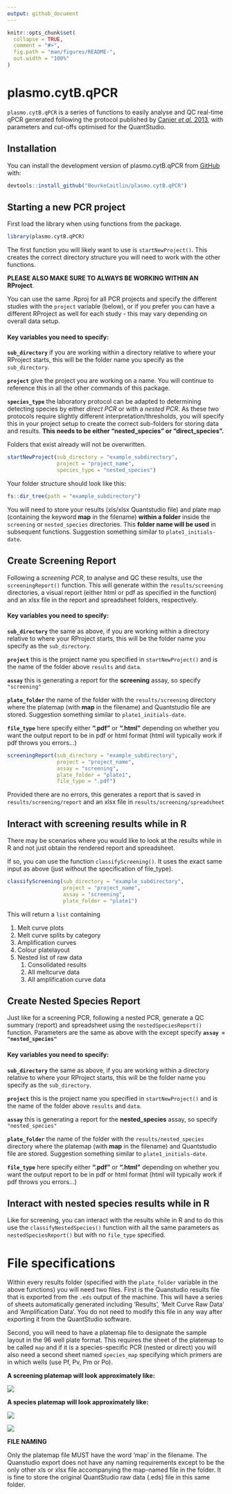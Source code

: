 ```yaml
---
output: github_document
---
```


<!-- README.md is generated from README.Rmd. Please edit that file -->

```r
knitr::opts_chunk$set(
  collapse = TRUE,
  comment = "#>",
  fig.path = "man/figures/README-",
  out.width = "100%"
)
```

# plasmo.cytB.qPCR

<!-- badges: start -->
<!-- badges: end -->

`plasmo.cytB.qPCR` is a series of functions to easily analyse and QC real-time qPCR generated following the protocol published by [Canier *et al.* 2013](https://doi.org/10.1186/1475-2875-12-405), with parameters and cut-offs optimised for the QuantStudio. 

## Installation

You can install the development version of plasmo.cytB.qPCR from [GitHub](https://github.com/) with:

``` r
devtools::install_github("BourkeCaitlin/plasmo.cytB.qPCR")
```

## Starting a new PCR project

First load the library when using functions from the package.

```r
library(plasmo.cytB.qPCR)
```

The first function you will likely want to use is `startNewProject()`. This creates the correct directory structure you will need to work with the other functions.

**PLEASE ALSO MAKE SURE TO ALWAYS BE WORKING WITHIN AN RProject**. 

You can use the same .Rproj for all PCR projects and specify the different studies with the `project` variable (below), or if you prefer you can have a different RProject as well for each study - this may vary depending on overall data setup.

#### Key variables you need to specify:

**`sub_directory`** if you are working within a directory relative to where your RProject starts, this will be the folder name you specify as the `sub_directory`.

**`project`** give the project you are working on a name. You will continue to reference this in all the other commands of this package.

**`species_type`** the laboratory protocol can be adapted to determining detecting species by either *direct PCR* or with a *nested PCR*. As these two protocols require slightly different interpretation/thresholds, you will specify this in your project setup to create the correct sub-folders for storing data and results. **This needs to be either "nested_species" or "direct_species".**

Folders that exist already will not be overwritten. 

```r
startNewProject(sub_directory = "example_subdirectory", 
                project = "project_name", 
                species_type = "nested_species")
```

Your folder structure should look like this:

```r
fs::dir_tree(path = "example_subdirectory")
```
You will need to store your results (xls/xlsx Quantstudio file) and plate map (containing the keyword **map** in the filename) **within a folder** inside the `screening` or `nested_species` directories. This **folder name will be used** in subsequent functions. Suggestion something similar to `plate1_initials-date`.

## Create Screening Report

Following a *screening PCR*, to analyse and QC these results, use the `screeningReport()` function. This will generate within the `results/screening` directories, a visual report (either html or pdf as specified in the function) and an xlsx file in the report and spreadsheet folders, respectively.

#### Key variables you need to specify:

**`sub_directory`** the same as above, if you are working within a directory relative to where your RProject starts, this will be the folder name you specify as the `sub_directory`.

**`project`** this is the project name you specified in `startNewProject()` and is the name of the folder above `results` and `data`.

**`assay`** this is generating a report for the **screening** assay, so specify `"screening"`

**`plate_folder`** the name of the folder with the `results/screening` directory where the platemap (with **map** in the filename) and Quantstudio file are stored. Suggestion something similar to `plate1_initials-date`.

**`file_type`** here specify either **".pdf"** or **".html"** depending on whether you want the output report to be in pdf or html format (html will typically work if pdf throws you errors...)

```r
screeningReport(sub_directory = "example_subdirectory",
                project = "project_name", 
                assay = "screening", 
                plate_folder = "plate1", 
                file_type = ".pdf")
```

Provided there are no errors, this generates a report that is saved in `results/screening/report` and an xlsx file in `results/screening/spreadsheet`

## Interact with screening results while in R

There may be scenarios where you would like to look at the results while in R and not just obtain the rendered report and spreadsheet.

If so, you can use the function `classifyScreening()`. It uses the exact same input as above (just without the specification of file_type).

```r
classifyScreening(sub_directory = "example_subdirectory",
                  project = "project_name", 
                  assay = "screening", 
                  plate_folder = "plate1")
```
This will return a `list` containing

  1. Melt curve plots
  2. Melt curve splits by category
  3. Amplification curves
  4. Colour platelayout
  5. Nested list of raw data
      1. Consolidated results
      2. All meltcurve data
      3. All amplification curve data
    
## Create Nested Species Report

Just like for a screening PCR, following a nested PCR, generate a QC summary (report) and spreadsheet using the `nestedSpeciesReport()` function. Parameters are the same as above with the except specify **`assay = "nested_species"`**

#### Key variables you need to specify:

**`sub_directory`** the same as above, if you are working within a directory relative to where your RProject starts, this will be the folder name you specify as the `sub_directory`.

**`project`** this is the project name you specified in `startNewProject()` and is the name of the folder above `results` and `data`.

**`assay`** this is generating a report for the **nested_species** assay, so specify `"nested_species"`

**`plate_folder`** the name of the folder with the `results/nested_species` directory where the platemap (with **map** in the filename) and Quantstudio file are stored. Suggestion something similar to `plate1_initials-date`.

**`file_type`** here specify either **".pdf"** or **".html"** depending on whether you want the output report to be in pdf or html format (html will typically work if pdf throws you errors...)

## Interact with nested species results while in R

Like for screening, you can interact with the results while in R and to do this use the `classifyNestedSpecies()` function with all the same parameters as `nestedSpeciesReport()` but with no `file_type` specified.

# File specifications

Within every results folder (specified with the `plate_folder` variable in the above functions) you will need two files. First is the Quanstudio results file that is exported from the `.eds` output of the machine. This will have a series of sheets automatically generated including 'Results', 'Melt Curve Raw Data' and 'Amplification Data'. You do not need to modify this file in any way after exporting it from the QuantStudio software. 

Second, you will need to have a platemap file to designate the sample layout in the 96 well plate format. This requires the sheet of the platemap to be called `map` and if it is a species-specific PCR (nested or direct) you will also need a second sheet named `species_map` specifying which primers are in which wells (use Pf, Pv, Pm or Po). 

**A screening platemap will look approximately like:**

![](inst/images/screening_file_map.PNG)

**A species platemap will look approximately like:**

![](inst/images/nested-map1.PNG)

![](inst/images/nested-map2.PNG)

**FILE NAMING**

Only the platemap file MUST have the word 'map' in the filename. The Quanstudio export does not have any naming requirements except to be the only other xls or xlsx file accompanying the map-named file in the folder. It is fine to store the original QuantStudio raw data (.eds) file in this same folder.


